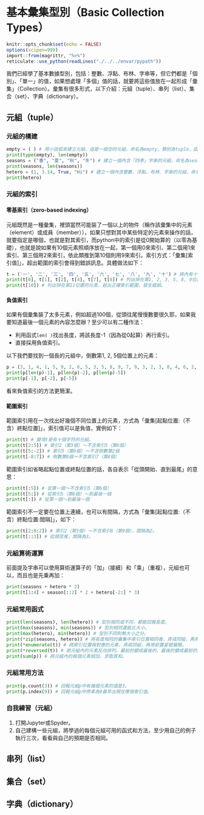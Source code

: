 # 基本彙集型別（Basic Collection Types）

```r
knitr::opts_chunk$set(echo = FALSE)
options(scipen=999)
import::from(magrittr, "%>%")
reticulate::use_python(readLines("./../../envar/pypath"))
```

我們已經學了基本數據型別，包括：整數、浮點、布林、字串等，但它們都是「個別」、「單一」的值，如果想處理「多個」值的話，就要將這些值放在一起形成「彙集」（Collection）。彙集有很多形式，以下介紹：元組（tuple）、串列（list）、集合（set）、字典（dictionary）。


## 元組（tuple）

### 元組的構建

```python
empty = ( ) # 用小括弧來建立元組，這是一個空的元組，命名為empty，類別為tuple，因為裡面沒有東西，所以長度為0。
print(type(empty), len(empty))
seasons = ("春", "夏", "秋", "冬") # 建立一個內含「四季」字串的元組，命名為seasons，長度為4。
print(seasons, len(seasons))
hetero = (1, 3.14, True, "Hi") # 建立一個內含整數、浮點、布林、字串的元組，命名為hetero。
print(hetero)
```

### 元組的索引

#### 零基索引（zero-based indexing）

元組既然是一種彙集，裡頭當然可能裝了一個以上的物件（稱作該彙集中的元素（element）或成員（member）），如果只想對其中某些特定的元素來操作的話，就要指定是哪個，也就是對其索引，而python中的索引是從0開始算的（以零為基礎），也就是說如果有10個元素照順序放在一起，第一個用0來索引、第二個用1來索引、第三個用2來索引，依此類推到第10個則用9來索引。索引方式：「彙集[索引值]」，超出範圍的索引會得到錯誤訊息。具體做法如下：
```python
t = ('一', '二', '三', '四', '五', '六', '七', '八', '九', '十') # 將內有十個字符的元組命名為t。
print(t[0], t[1], t[2], t[4], t[7], t[8]) # 列出排在第1, 2, 3, 5, 8, 9位置的元素。
print(t[10]) # 列出排在第11位置的元素，超出正確索引範圍，發生錯誤。
```

#### 負值索引

如果有個彙集裝了太多元素，例如超過100個，從頭往尾慢慢數要很久耶，如果我要知道最後一個元素的內容怎麼辦？至少可以有二種作法：

+ 利用函式`len( )`找出長度，將該長度-1（因為從0起算）再行索引。
+ 直接採用負值索引。

以下我們要找到一個長的元組中，倒數第1, 2, 5個位置上的元素：
```python
p = (3, 1, 4, 1, 5, 9, 2, 6, 5, 3, 5, 8, 9, 7, 9, 3, 2, 3, 8, 4, 6, 2, 6, 4, 3, 3, 8, 3, 2, 7, 9, 5, 0, 2, 8, 8, 4, 1, 9, 7, 1, 6, 9, 3, 9, 9, 3, 7, 5, 1, 0, 5, 8, 2, 0, 9, 7, 4, 9, 4, 4, 5, 9, 2, 3, 0, 7, 8, 1, 6, 4, 0, 6, 2, 8, 6, 2, 0, 8, 9, 9, 8, 6, 2, 8, 0, 3, 4, 8, 2, 5, 3, 4, 2, 1, 1, 7, 0, 6, 7, 9, 8, 2, 1, 4, 8, 0, 8, 6, 5, 1, 3, 2, 8, 2, 3, 0, 6, 6, 4, 7, 0, 9, 3, 8, 4, 4, 6, 0, 9, 5, 5, 0, 5, 8, 2, 2, 3, 1, 7, 2, 5, 3, 5, 9, 4, 0, 8, 1, 2, 8, 4, 8, 1, 1, 1, 7, 4, 5, 0, 2, 8, 4, 1, 0, 2, 7, 0, 1, 9, 3, 8, 5, 2, 1, 1, 0, 5, 5, 5, 9, 6, 4, 4, 6, 2, 2, 9, 4, 8, 9, 5, 4, 9, 3, 0, 3, 8, 1, 9, 6, 4, 4, 2, 8, 8, 1, 0, 9, 7, 5, 6, 6, 5, 9, 3, 3, 4, 4, 6, 1, 2, 8, 4, 7, 5, 6, 4, 8, 2, 3, 3, 7, 8, 6, 7, 8, 3, 1, 6, 5, 2, 7, 1, 2, 0, 1, 9, 0, 9, 1, 4, 5, 6, 4, 8, 5, 6, 6, 9, 2, 3, 4, 6, 0, 3, 4, 8, 6, 1, 0, 4, 5, 4, 3, 2, 6, 6, 4, 8, 2, 1, 3, 3, 9, 3, 6, 0, 7, 2, 6, 0, 2, 4, 9, 1, 4, 1, 2, 7, 3, 7, 2, 4, 5, 8, 7, 0, 0, 6, 6, 0, 6, 3, 1, 5, 5, 8, 8, 1, 7, 4, 8, 8, 1, 5, 2, 0, 9, 2, 0, 9, 6, 2, 8, 2, 9, 2, 5, 4, 0, 9, 1, 7, 1, 5, 3, 6, 4, 3, 6, 7, 8, 9, 2, 5, 9, 0, 3, 6, 0, 0, 1, 1, 3, 3, 0, 5, 3, 0, 5, 4, 8, 8, 2, 0, 4, 6, 6, 5, 2, 1, 3, 8, 4, 1, 4, 6, 9, 5, 1, 9, 4, 1, 5, 1, 1, 6, 0, 9, 4, 3, 3, 0, 5, 7, 2, 7, 0, 3, 6, 5, 7, 5, 9, 5, 9, 1, 9, 5, 3, 0, 9, 2, 1, 8, 6, 1, 1, 7, 3, 8, 1, 9, 3, 2, 6, 1, 1, 7, 9, 3, 1, 0, 5, 1, 1, 8, 5, 4, 8, 0, 7, 4, 4, 6, 2, 3, 7, 9, 9, 6, 2, 7, 4, 9, 5, 6, 7, 3, 5, 1, 8, 8, 5, 7, 5, 2, 7, 2, 4, 8, 9, 1, 2, 2, 7, 9, 3, 8, 1, 8, 3, 0, 1, 1, 9, 4, 9, 1, 2)
print(p[len(p)-1], p[len(p)-2], p[len(p)-5]) 
print(p[-1], p[-2], p[-5]) 
```
看來負值索引的方法更簡潔。

#### 範圍索引

範圍索引用在一次找出好幾個不同位置上的元素，方式為「彙集[起點位置:（不含）終點位置]」，索引值可以是負值，實例如下：
```python
print(t) # 變項t是有十個字符的元組。
print(t[2:5]) # 索引2（第3個）～不含索引5（第6個）
print(t[5:-2]) # 索引5（第6個）～不含倒數第2個
print(t[-8:7]) # 倒數第8個～不含索引7（第8個）
```


範圍索引如省略起點位置或終點位置的話，各自表示「從頭開始、直到最尾」的意思：
```python
print(t[:5]) # 從第一個～不含索引5（第6個）
print(t[5:]) # 從索引5（第6個）～到最後一個
print(t[:]) # 從第一個～到最後一個
```


範圍索引不一定要在位置上連續，也可以有間隔，方式為「彙集[起點位置:（不含）終點位置:間隔]」，如下：
```python
print(t[2:8:2]) # 索引2（第3個）～不含索引8（第9個），間隔為2。
print(t[::3]) # 從頭至尾，間隔為3。
```

### 元組算術運算

前面提及字串可以使用算術運算子的「加」（接續）和「乘」（重複），元組也可以，而且也是先乗再加：
```python
print(seasons + hetero * 2)
print(t[1:4] + season[::2] * 2 + hetero[-2:] * 3)
```


### 元組常用函式

```python
print(len(seasons), len(hetero)) # 型別相同或不同，都能回報長度。
print(max(seasons), min(seasons)) # 型別相同還能比大小。
print(max(hetero), min(hetero)) # 型別不同則無大小之分。
print(*zip(seasons, hetero)) # 將長度相同的彙集中索引位置相同者，弄成同組，再用前置星號展開。
print(*enumerate(t)) # 將索引位置與對應的元素，弄成同組，再用前置星號展開。
print(*reversed(t)) # 將元組內的元素反向排列，最前的變成最後的、最後的變成最前的。
print(sum(p)) # 將元組內的每個元素相加，求取其和。
```

### 元組常用方法

```python
print(p.count(3)) # 回報元組p中有幾個元素的值是3。
print(p.index(9)) # 回報元組p中原素為9最早出現在哪個索引值。
```

### 自我練習（元組）

1. 打開Jupyter或Spyder。
1. 自己建構一些元組，將學過的每個元組可用的函式和方法，至少用自己的例子執行三次，看看與自己的預期是否相同。


## 串列（list）


## 集合（set）



## 字典（dictionary）



```python
```


